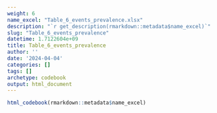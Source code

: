 ```yaml
---
weight: 6
name_excel: "Table_6_events_prevalence.xlsx"
description: "`r get_description(rmarkdown::metadata$name_excel)`"
slug: "Table_6_events_prevalence"
datetime: 1.7122604e+09
title: Table_6_events_prevalence
author: ''
date: '2024-04-04'
categories: []
tags: []
archetype: codebook
output: html_document
---
```


```r
html_codebook(rmarkdown::metadata$name_excel)
```

